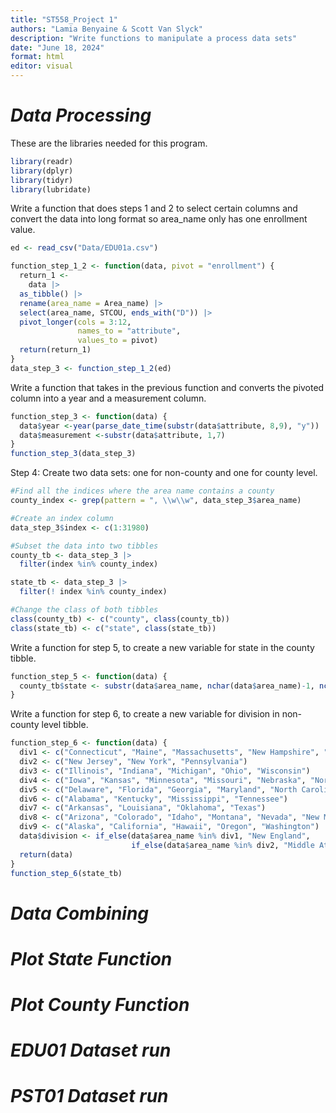 ```yaml
---
title: "ST558_Project 1"
authors: "Lamia Benyaine & Scott Van Slyck"
description: "Write functions to manipulate a process data sets"
date: "June 18, 2024"
format: html
editor: visual
---
```


# *Data Processing*

These are the libraries needed for this program.

```r
library(readr)
library(dplyr)
library(tidyr)
library(lubridate)
```

Write a function that does steps 1 and 2 to select certain columns and convert the data into long format so area_name only has one enrollment value.

```r
ed <- read_csv("Data/EDU01a.csv")
```

```r
function_step_1_2 <- function(data, pivot = "enrollment") {
  return_1 <- 
    data |>
  as_tibble() |>
  rename(area_name = Area_name) |>
  select(area_name, STCOU, ends_with("D")) |>
  pivot_longer(cols = 3:12,
               names_to = "attribute", 
               values_to = pivot)
  return(return_1)
}
data_step_3 <- function_step_1_2(ed)
```

Write a function that takes in the previous function and converts the pivoted column into a year and a measurement column.

```r
function_step_3 <- function(data) {
  data$year <-year(parse_date_time(substr(data$attribute, 8,9), "y"))
  data$measurement <-substr(data$attribute, 1,7)
}
function_step_3(data_step_3)
```

Step 4: Create two data sets: one for non-county and one for county level.

```r
#Find all the indices where the area name contains a county
county_index <- grep(pattern = ", \\w\\w", data_step_3$area_name)

#Create an index column
data_step_3$index <- c(1:31980)

#Subset the data into two tibbles
county_tb <- data_step_3 |>
  filter(index %in% county_index)

state_tb <- data_step_3 |>
  filter(! index %in% county_index)

#Change the class of both tibbles
class(county_tb) <- c("county", class(county_tb))
class(state_tb) <- c("state", class(state_tb))
```

Write a function for step 5, to create a new variable for state in the county tibble.

```r
function_step_5 <- function(data) {
  county_tb$state <- substr(data$area_name, nchar(data$area_name)-1, nchar(data$area_name))
}
```

Write a function for step 6, to create a new variable for division in non-county level tibble.

```r
function_step_6 <- function(data) {
  div1 <- c("Connecticut", "Maine", "Massachusetts", "New Hampshire", "Rhode Island", "Vermont")
  div2 <- c("New Jersey", "New York", "Pennsylvania")
  div3 <- c("Illinois", "Indiana", "Michigan", "Ohio", "Wisconsin")
  div4 <- c("Iowa", "Kansas", "Minnesota", "Missouri", "Nebraska", "North Dakota", "South Dakota")
  div5 <- c("Delaware", "Florida", "Georgia", "Maryland", "North Carolina", "South Carolina", "Virginia", "Washington", "D.C.", "West Virginia")
  div6 <- c("Alabama", "Kentucky", "Mississippi", "Tennessee")
  div7 <- c("Arkansas", "Louisiana", "Oklahoma", "Texas")
  div8 <- c("Arizona", "Colorado", "Idaho", "Montana", "Nevada", "New Mexico", "Utah", "Wyoming")
  div9 <- c("Alaska", "California", "Hawaii", "Oregon", "Washington")
  data$division <- if_else(data$area_name %in% div1, "New England", 
                           if_else(data$area_name %in% div2, "Middle Atlantic", "else"))
  return(data)
}
function_step_6(state_tb)
```

# *Data Combining*

# *Plot State Function*

# *Plot County Function*

# *EDU01 Dataset run*

# *PST01 Dataset run*
